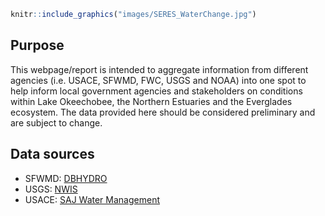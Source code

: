 

::: {.grid}

::: {.g-col-6}

```r
knitr::include_graphics("images/SERES_WaterChange.jpg")
```

:::

::: {.g-col-6}

## Purpose

This webpage/report is intended to aggregate information from different agencies (i.e. USACE, SFWMD, FWC, USGS and NOAA) into one spot to help inform local government agencies and stakeholders on conditions within Lake Okeechobee, the Northern Estuaries and the Everglades ecosystem. The data provided here should be considered preliminary and are subject to change.

## Data sources

* SFWMD: [DBHYDRO](https://my.sfwmd.gov/dbhydroplsql/show_dbkey_info.main_menu)
* USGS: [NWIS](https://waterdata.usgs.gov/nwis)
* USACE: [SAJ Water Management](https://w3.saj.usace.army.mil/h2o/reports.htm)

:::

:::
